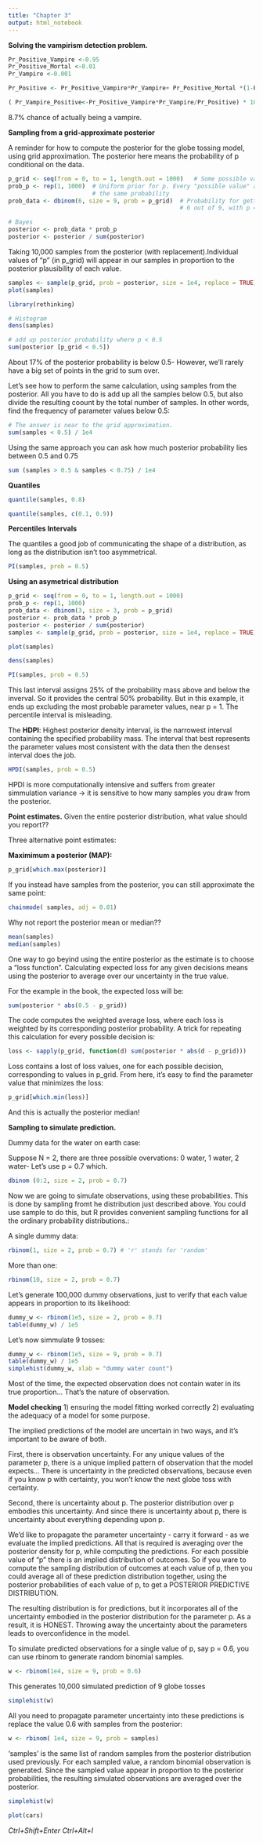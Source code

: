 ```yaml
---
title: "Chapter 3"
output: html_notebook
---
```



**Solving the vampirism detection problem.**
```r
Pr_Positive_Vampire <-0.95
Pr_Positive_Mortal <-0.01
Pr_Vampire <-0.001

Pr_Positive <- Pr_Positive_Vampire*Pr_Vampire+ Pr_Positive_Mortal *(1-Pr_Vampire) 

( Pr_Vampire_Positive<-Pr_Positive_Vampire*Pr_Vampire/Pr_Positive) * 100

```

8.7% chance of actually being a vampire.


**Sampling from a grid-approximate posterior**

A reminder for how to compute the posterior for the globe tossing model, using grid approximation.
The posterior here means the probability of p conditional on the data.

```r
p_grid <- seq(from = 0, to = 1, length.out = 1000)   # Some possible values for p.
prob_p <- rep(1, 1000)  # Uniform prior for p. Every "possible value" above has 
                        # the same probability
prob_data <- dbinom(6, size = 9, prob = p_grid)  # Probability for getting 
                                                 # 6 out of 9, with p = some value in grid

# Bayes
posterior <- prob_data * prob_p
posterior <- posterior / sum(posterior)
```


Taking 10,000 samples from the posterior (with replacement).Individual values of "p" (in p_grid) will appear in our samples in proportion to the posterior plausibility of each value.

```r
samples <- sample(p_grid, prob = posterior, size = 1e4, replace = TRUE)
plot(samples)
```

```r
library(rethinking)

# Histogram
dens(samples)
```

```r
# add up posterior probability where p < 0.5
sum(posterior [p_grid < 0.5])
```


About 17% of the posterior probability is below 0.5-
However, we'll rarely have a big set of points in the grid to sum over.

Let's see how to perform the same calculation, using samples from the posterior.
All you have to do is add up all the samples below 0.5, but also 
divide the resulting coount by the total number of samples.
In other words, find the frequency of parameter values below 0.5:

```r
# The answer is near to the grid approximation.
sum(samples < 0.5) / 1e4
```


Using the same approach you can ask how much posterior probability lies  between 0.5 and 0.75
```r
sum (samples > 0.5 & samples < 0.75) / 1e4
```



**Quantiles**
```r
quantile(samples, 0.8)
```
```r
quantile(samples, c(0.1, 0.9))
```


**Percentiles Intervals**

The quantiles a good job of communicating the shape of a distribution,
as long as the distribution isn't too asymmetrical.

```r
PI(samples, prob = 0.5)
```


**Using an asymetrical distribution**
```r
p_grid <- seq(from = 0, to = 1, length.out = 1000)
prob_p <- rep(1, 1000)
prob_data <- dbinom(3, size = 3, prob = p_grid)  
posterior <- prob_data * prob_p
posterior <- posterior / sum(posterior)
samples <- sample(p_grid, prob = posterior, size = 1e4, replace = TRUE)
```

```r
plot(samples)
```

```r
dens(samples)
```

```r
PI(samples, prob = 0.5)
```



This last interval assigns 25% of the probability mass above and below the inverval.
So it provides the central 50% probability. But in this example,
it ends up excluding the most probable parameter values, near p = 1. 
The percentile interval is misleading.

The **HDPI**: Highest posterior density interval, is the narrowest interval
containing the specified probability mass. 
The interval that best represents the parameter values most consistent with
the data then the densest interval does the job.
```r
HPDI(samples, prob = 0.5)
```


HPDI is more computationally intensive and suffers from greater simmulation variance
-> it is sensitive to how many samples you draw from the posterior.


**Point estimates.**
Given the entire posterior distribution, what value should you report??

Three alternative point estimates:

**Maximimum a posterior (MAP):**
```r
p_grid[which.max(posterior)]
```

If you instead have samples from the posterior, you can still approximate the same point:
```r
chainmode( samples, adj = 0.01)
```


Why not report the posterior mean or median??
```r
mean(samples)
median(samples)
```



One way to go beyind using the entire posterior as the estimate is to choose
a "loss function". 
Calculating expected loss for any given decisions means using the posterior to 
average over our uncertainty in the true value. 

For the example in the book, the expected loss will be:

```r
sum(posterior * abs(0.5 - p_grid))
```



The code computes the weighted average loss, where each loss is weighted by 
its corresponding posterior probability.
A trick for repeating this calculation for every possible decision is:
```r
loss <- sapply(p_grid, function(d) sum(posterior * abs(d - p_grid)))
```



Loss contains a lost of loss values, one for each possible decision, corresponding
to values in p_grid.
From here, it's easy to find the parameter value that minimizes the loss:
```r
p_grid[which.min(loss)]
```


And this is actually the posterior median!


**Sampling to simulate prediction.**

Dummy data for the water on earth case:

Suppose N = 2, there are three possible overvations: 0 water, 1 water, 2 water-
Let's use p = 0.7 which.
```r
dbinom (0:2, size = 2, prob = 0.7)
```



Now we are going to simulate observations, using these probabilities. 
This is done by sampling fromt he distribution just described above.
You could use sample to do this, but R provides convenient sampling
functions for all the ordinary probability distributions.:

A single dummy data:
```r
rbinom(1, size = 2, prob = 0.7) # 'r' stands for 'random'
```


More than one:
```r
rbinom(10, size = 2, prob = 0.7)
```


Let's generate 100,000 dummy observations, just to verify that each value
appears in proportion to its likelihood:
```r
dummy_w <- rbinom(1e5, size = 2, prob = 0.7)
table(dummy_w) / 1e5
```


Let's now simmulate 9 tosses:
```r
dummy_w <- rbinom(1e5, size = 9, prob = 0.7)
table(dummy_w) / 1e5
simplehist(dummy_w, xlab = "dummy water count")
```


Most of the time, the expected observation does not contain water in its true
proportion... That's the nature of observation.


**Model checking**
1) ensuring the model fitting worked correctly
2) evaluating the adequacy of a model for some purpose.

The implied predictions of the model are uncertain in two ways, and it's important to be aware of both.

First, there is observation uncertainty. For any unique values of the parameter p, 
there is a unique implied pattern of observation that the model expects... There
is uncertainty in the predicted observations, because even if you know p with 
certainty, you won't know the next globe toss with certainty.

Second, there is uncertainty about p. The posterior distribution over p
embodies this uncertainty. And since there is uncertainty about p, there is 
uncertainty about everything depending upon p. 

We'd like to propagate the parameter uncertainty - carry it forward - as we
evaluate the implied predictions. All that is required is averaging over
the posterior density for p, while computing the predictions. 
For each possible value of "p" there is an implied distribution of outcomes.
So if you ware to compute the sampling distribution of outcomes at each 
value of p, then you could average all of these prediction distribution 
together, using the posterior probabilities of each value of p,
to get a POSTERIOR PREDICTIVE DISTRIBUTION.

The resulting distribution is for predictions, but it incorporates all of 
the uncertainty embodied in the posterior distribution for the parameter p.
As a result, it is HONEST.
Throwing away the uncertainty about the parameters leads to overconfidence in
the model.

To simulate predicted observations for a single value of p, say p = 0.6,
you can use rbinom to generate random binomial samples.
```r
w <- rbinom(1e4, size = 9, prob = 0.6)
```


This generates 10,000 simulated prediction of 9 globe tosses
```r
simplehist(w)
```



All you need to propagate parameter uncertainty into these predictions
is replace the value 0.6 with samples from the posterior:
```r
w <- rbinom( 1e4, size = 9, prob = samples)
```


'samples' is the same list of random samples from the posterior distribution
used previously. 
For each sampled value, a random binomial observation is generated. 
Since the sampled value appear in proportion to the posterior
probabilities, the resulting simulated observations are averaged over the posterior.

```r
simplehist(w)
```












```r
plot(cars)
```




*Ctrl+Shift+Enter*
*Ctrl+Alt+I*